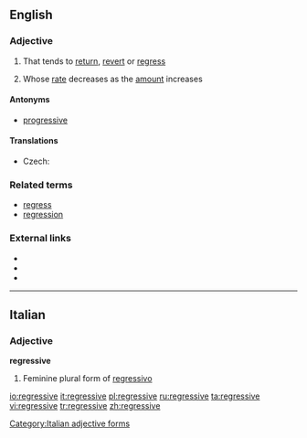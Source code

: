 ==English==

===Adjective===
{{en-adj}}

# That tends to [[return]], [[revert]] or [[regress]]
# {{context|of a tax}} Whose [[rate]] decreases as the [[amount]] increases

====Antonyms====
* [[progressive]]

====Translations====
{{trans-top|whose rate decreases as the amount increases}}
* Czech: {{t|cs|regresivní}}
{{trans-mid}}
{{trans-bottom}}

===Related terms===
* [[regress]]
* [[regression]]

===External links===
* {{R:Webster 1913}}
* {{R:Century 1911}}
* {{R:OneLook}}

----

==Italian==

===Adjective===
'''regressive''' {{f}}

# Feminine plural form of [[regressivo]]

[[Category:Italian adjective forms]]

[[io:regressive]]
[[it:regressive]]
[[pl:regressive]]
[[ru:regressive]]
[[ta:regressive]]
[[vi:regressive]]
[[tr:regressive]]
[[zh:regressive]]